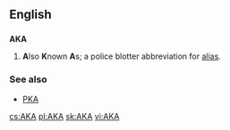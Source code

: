 {{see|A.K.A.|aka|åka}}
==English==

==={{initialism}}===
'''AKA'''
#'''A'''lso '''K'''nown '''A'''s; a police blotter abbreviation for [[alias]].

===See also===
*[[PKA]]

[[cs:AKA]]
[[pl:AKA]]
[[sk:AKA]]
[[vi:AKA]]